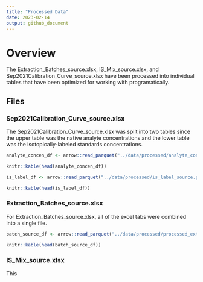 ```yaml
---
title: "Processed Data"
date: 2023-02-14
output: github_document
---
```


# Overview

The Extraction_Batches_source.xlsx, IS_Mix_source.xlsx, and Sep2021Calibration_Curve_source.xlsx have been processed into individual tables that have been optimized for working with programatically.

## Files

### Sep2021Calibration_Curve_source.xlsx

The Sep2021Calibration_Curve_source.xlsx was split into two tables since the upper table was the native analyte concentrations and the lower table was the isotopically-labeled standards concentrations.

```r
analyte_concen_df <- arrow::read_parquet("../data/processed/analyte_concentrations.parquet")

knitr::kable(head(analyte_concen_df))
```

```r
is_label_df <- arrow::read_parquet("../data/processed/is_label_source.parquet")

knitr::kable(head(is_label_df))
```

### Extraction_Batches_source.xlsx

For Extraction_Batches_source.xlsx, all of the excel tabs were combined into a single file.

```r
batch_source_df <- arrow::read_parquet("../data/processed/processed_extract_batch_source.parquet")

knitr::kable(head(batch_source_df))
```

### IS_Mix_source.xlsx

This 

